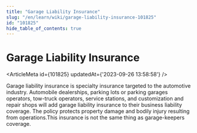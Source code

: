 ```yaml
---
title: "Garage Liability Insurance"
slug: "/en/learn/wiki/garage-liability-insurance-101825"
id: "101825"
hide_table_of_contents: true
---
```



# Garage Liability Insurance

<ArticleMeta id={101825} updatedAt={'2023-09-26 13:58:58'} />
<div className='border-solid border-b border-t-0 my-4 border-[var(--ifm-color-gray-300)]' />

Garage liability insurance is specialty insurance targeted to the automotive industry. Automobile dealerships, parking lots or parking garages operators, tow-truck operators, service stations, and customization and repair shops will add garage liability insurance to their business liability coverage. The policy protects property damage and bodily injury resulting from operations.This insurance is not the same thing as garage-keepers coverage.
